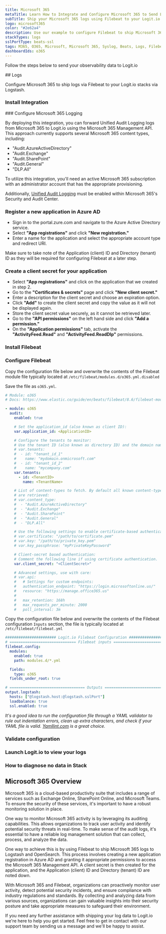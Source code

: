 ```yaml
---
title: Microsoft 365
metaTitle: Learn How to Integrate and Configure Microsoft 365 to Send Logs
subTitle: Ship your Microsoft 365 logs using Filebeat to your Logit.io Stack
logo: microsoft365
color: "#2e62a4"
description: Use our example to configure Filebeat to ship Microsoft 365 logs to your Logit.io stacks. Configure Filebeat to send Microsoft 365 logs to Logstash or Elastic.
stackTypes: logs
sslPortType: beats-ssl
tags: M365, O365, Microsoft, Microsoft 365, Syslog, Beats, Logs, Filebeat, Files, Text, Microsoft365
dashboardIds: o365
---
```


Follow the steps below to send your observability data to Logit.io

<Steps>
  ## Logs

  Configure Microsoft 365 to ship logs via Filebeat to your Logit.io stacks via Logstash.
  
  ### Install Integration
  <InstallIntegration/>
  ### Configure Microsoft 365 Logging

  By deploying this integration, you can forward Unified Audit Logging logs 
  from Microsoft 365 to Logit.io using the Microsoft 365 Management API. 
  This approach currently supports several Microsoft 365 content types, including:

  - "Audit.AzureActiveDirectory"
  - "Audit.Exchange"
  - "Audit.SharePoint"
  - "Audit.General"
  - "DLP.All"

  To utilize this integration, you'll need an active Microsoft 365 subscription 
  with an administrator account that has the appropriate provisioning. 
  
  Additionally, [Unified Audit Logging](https://learn.microsoft.com/en-us/microsoft-365/compliance/audit-log-enable-disable?view=o365-worldwide#verify-the-auditing-status-for-your-organization) 
  must be enabled within Microsoft 365's Security and Audit Center.

  ### Register a new application in Azure AD

  - Sign in to the portal.zure.com and navigate to the Azure Active Directory service.
  - Select __"App registrations"__ and click __"New registration."__
  - Enter a name for the application and select the appropriate account type and redirect URI.

  <Callout type="info">
    Make sure to take note of the Application (client) ID and Directory (tenant) 
    ID as they will be required for configuring Filebeat at a later step.
  </Callout>

  ### Create a client secret for your application

  - Select __"App registrations"__ and click on the application that we created in step 2.
  - Go to the __"Certificates & secrets"__ page and click __"New client secret."__
  - Enter a description for the client secret and choose an expiration option.
  - Click __"Add"__ to create the client secret and copy the value as it will not be displayed again.
  - Store the client secret value securely, as it cannot be retrieved later.
  - Go to the __"API permissions"__ on the left hand side and click __"Add a permission."__
  - On the __"Application permissions"__ tab, activate the __"ActivityFeed.Read"__ and __"ActivityFeed.ReadDlp"__ permissions.

  ### Install Filebeat

  <InstallFilebeat />

  ### Configure Filebeat

  Copy the configuration file below and overwrite the contents of the Filebeat 
  module file typically located at `/etc/filebeat/modules.d/o365.yml.disabled`
        
  Save the file as `o365.yml`.

```yml copy showLineNumbers
# Module: o365
# Docs: https://www.elastic.co/guide/en/beats/filebeat/8.6/filebeat-module-o365.html

- module: o365
  audit:
    enabled: true

    # Set the application_id (also known as client ID):
    var.application_id: <ApplicationID>

    # Configure the tenants to monitor:
    # Use the tenant ID (also known as directory ID) and the domain name.
    # var.tenants:
    #  - id: "tenant_id_1"
    #    name: "mydomain.onmicrosoft.com"
    #  - id: "tenant_id_2"
    #    name: "mycompany.com"
    var.tenants:
      - id: <TenantID>
        name: <TenantName>

    # List of content-types to fetch. By default all known content-types
    # are retrieved:
    # var.content_type:
    #  - "Audit.AzureActiveDirectory"
    #  - "Audit.Exchange"
    #  - "Audit.SharePoint"
    #  - "Audit.General"
    #  - "DLP.All"

    # Use the following settings to enable certificate-based authentication:
    # var.certificate: "/path/to/certificate.pem"
    # var.key: "/path/to/private_key.pem"
    # var.key_passphrase: "myPrivateKeyPassword"

    # Client-secret based authentication:
    # Comment the following line if using certificate authentication.
    var.client_secret: "<ClientSecret>"

    # Advanced settings, use with care:
    # var.api:
    #   # Settings for custom endpoints:
    #   authentication_endpoint: "https://login.microsoftonline.us/"
    #   resource: "https://manage.office365.us"
    #
    #   max_retention: 168h
    #   max_requests_per_minute: 2000
    #   poll_interval: 3m
```

  Copy the configuration file below and overwrite the contents of the Filebeat 
  configuration `Inputs` section, the file is typically located at `/etc/filebeat/filebeat.yml`
  
  ```yml copy filename="filebeat.yml" showLineNumbers /@logstash.host/ /@logstash.sslPort/
  ####################### Logit.io Filebeat Configuration ########################
  # ============================== Filebeat inputs ===============================
  filebeat.config:
    modules:
      enabled: true            
      path: modules.d/*.yml

    fields:
      type: o365
    fields_under_root: true
  
  # ================================== Outputs ===================================
  output.logstash:
    hosts: ["@logstash.host:@logstash.sslPort"]
    loadbalance: true
    ssl.enabled: true
  ```

  _It's a good idea to run the configuration file through a YAML 
  validator to rule out indentation errors, clean up extra characters, 
  and check if your YAML file is valid. [Yamllint.com](https://yamllint.com) is a great choice._

  ### Validate configuration
  
  <ValidateBeat beatname="filebeat" />

  ### Launch Logit.io to view your logs

  <LaunchStack utmMedium="logs" utmCampaign="M365" source="Microsoft_365" />

  ### How to diagnose no data in Stack

  <DiagnoseNoData />

</Steps>

## Microsoft 365 Overview

Microsoft 365 is a cloud-based productivity suite that includes a range of 
services such as Exchange Online, SharePoint Online, and Microsoft Teams. 
To ensure the security of these services, it's important to have a 
robust monitoring solution in place.

One way to monitor Microsoft 365 activity is by leveraging its auditing 
capabilities. This allows organizations to track user activity and identify 
potential security threats in real-time. To make sense of the audit logs, 
it's essential to have a reliable log management solution that can 
collect, process, and analyze the data.

One way to achieve this is by using Filebeat to ship Microsoft 365 logs to 
Logstash and OpenSearch. This process involves creating a new application 
registration in Azure AD and granting it appropriate permissions to access 
the Microsoft 365 Management API. A client secret is then created for the 
application, and the Application (client) ID and 
Directory (tenant) ID are noted down.

With Microsoft 365 and Filebeat, organizations can proactively monitor user 
activity, detect potential security incidents, and ensure compliance with 
industry regulations and standards. By collecting and analyzing data from 
various sources, organizations can gain valuable insights into their security 
posture and take appropriate measures to safeguard their environment.

If you need any further assistance with shipping your log data to Logit.io 
we're here to help you get started. Feel free to get in contact with our support team 
by sending us a message <IntercomButton text="via live chat" /> and we'll be happy to assist.
